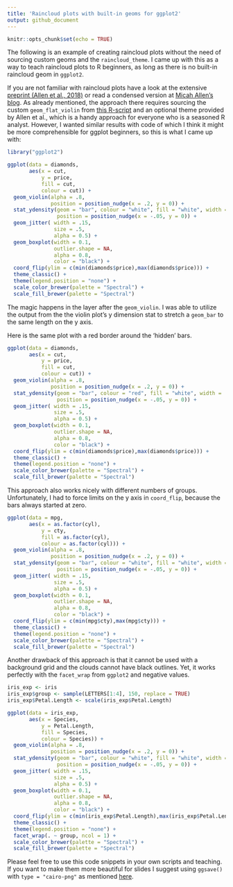 ---
title: 'Raincloud plots with built-in geoms for ggplot2'
output: github_document
---

```{r setup, include=FALSE}
knitr::opts_chunk$set(echo = TRUE)
```

The following is an example of creating raincloud plots without the need of sourcing custom geoms and the `raincloud_theme`. I came up with this as a way to teach raincloud plots to R beginners, as long as there is no built-in raincloud geom in `ggplot2`.

If you are not familiar with raincloud plots have a look at the extensive [preprint (Allen et al., 2018)](https://peerj.com/preprints/27137/) or read a condensed version at [Micah Allen's blog](https://micahallen.org/2018/03/15/introducing-raincloud-plots/?utm_campaign=News&utm_medium=Community&utm_source=DataCamp.com). As already mentioned, the approach there requires  sourcing the custom `geom_flat_violin` from [this R-script](https://gist.githubusercontent.com/benmarwick/2a1bb0133ff568cbe28d/raw/fb53bd97121f7f9ce947837ef1a4c65a73bffb3f/geom_flat_violin.R) and an optional theme provided by Allen et al., which is a handy approach for everyone who is a seasoned R analyst. However, I wanted similar results with code of which I think it might be more comprehensible for ggplot beginners, so this is what I came up with: 

```{r}
library("ggplot2")

ggplot(data = diamonds, 
       aes(x = cut, 
           y = price, 
           fill = cut,
           colour = cut)) +
  geom_violin(alpha = .8, 
              position = position_nudge(x = .2, y = 0)) +
  stat_ydensity(geom = "bar", colour = "white", fill = "white", width = .5,
                position = position_nudge(x = -.05, y = 0)) +
  geom_jitter( width = .15, 
               size = .5, 
               alpha = 0.5) +
  geom_boxplot(width = 0.1, 
               outlier.shape = NA, 
               alpha = 0.8,
               color = "black") +
  coord_flip(ylim = c(min(diamonds$price),max(diamonds$price))) +
  theme_classic() +
  theme(legend.position = "none") +
  scale_color_brewer(palette = "Spectral") +
  scale_fill_brewer(palette = "Spectral") 

```

The magic happens in the layer after the `geom_violin`. I was able to utilize the output from the the violin plot's y dimension stat to stretch a `geom_bar` to the same length on the y axis. 

Here is the same plot with a red border around the 'hidden' bars.

```{r, echo=FALSE}
ggplot(data = diamonds, 
       aes(x = cut, 
           y = price, 
           fill = cut,
           colour = cut)) +
  geom_violin(alpha = .8, 
              position = position_nudge(x = .2, y = 0)) +
  stat_ydensity(geom = "bar", colour = "red", fill = "white", width = .5,
                position = position_nudge(x = -.05, y = 0)) +
  geom_jitter( width = .15, 
               size = .5, 
               alpha = 0.5) +
  geom_boxplot(width = 0.1, 
               outlier.shape = NA, 
               alpha = 0.8,
               color = "black") +
  coord_flip(ylim = c(min(diamonds$price),max(diamonds$price))) +
  theme_classic() +
  theme(legend.position = "none") +
  scale_color_brewer(palette = "Spectral") +
  scale_fill_brewer(palette = "Spectral") 

```

This approach also works nicely with different numbers of groups. Unfortunately, I had to force limits on the y axis in `coord_flip`, because the bars always started at zero. 

```{r}
ggplot(data = mpg, 
       aes(x = as.factor(cyl), 
           y = cty, 
           fill = as.factor(cyl),
           colour = as.factor(cyl))) +
  geom_violin(alpha = .8, 
              position = position_nudge(x = .2, y = 0)) +
  stat_ydensity(geom = "bar", colour = "white", fill = "white", width = .5,
                position = position_nudge(x = -.05, y = 0)) +
  geom_jitter( width = .15, 
               size = .5, 
               alpha = 0.5) +
  geom_boxplot(width = 0.1, 
               outlier.shape = NA, 
               alpha = 0.8,
               color = "black") +
  coord_flip(ylim = c(min(mpg$cty),max(mpg$cty))) +
  theme_classic() +
  theme(legend.position = "none") +
  scale_color_brewer(palette = "Spectral") +
  scale_fill_brewer(palette = "Spectral") 

```

Another drawback of this approach is that it cannot be used with a background grid and the clouds cannot have black outlines. Yet, it works perfectly with the `facet_wrap` from `ggplot2` and negative values.

```{r, , fig.height=11}
iris_exp <- iris
iris_exp$group <- sample(LETTERS[1:4], 150, replace = TRUE)
iris_exp$Petal.Length <- scale(iris_exp$Petal.Length)

ggplot(data = iris_exp, 
       aes(x = Species, 
           y = Petal.Length, 
           fill = Species,
           colour = Species)) +
  geom_violin(alpha = .8, 
              position = position_nudge(x = .2, y = 0)) +
  stat_ydensity(geom = "bar", colour = "white", fill = "white", width = .5,
                position = position_nudge(x = -.05, y = 0)) +
  geom_jitter( width = .15, 
               size = .5, 
               alpha = 0.5) +
  geom_boxplot(width = 0.1, 
               outlier.shape = NA, 
               alpha = 0.8,
               color = "black") +
  coord_flip(ylim = c(min(iris_exp$Petal.Length),max(iris_exp$Petal.Length))) +
  theme_classic() + 
  theme(legend.position = "none") +
  facet_wrap(. ~ group, ncol = 1) +
  scale_color_brewer(palette = "Spectral") +
  scale_fill_brewer(palette = "Spectral") 

```



Please feel free to use this code snippets in your own scripts and teaching. If you want to make them more beautiful for slides I suggest using `ggsave()` with `type = "cairo-png"` as mentioned [here](https://www.r-bloggers.com/using-cairographics-with-ggsave/).
